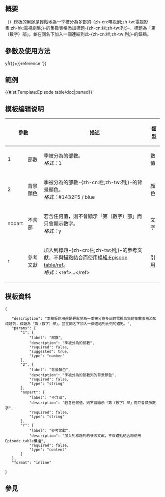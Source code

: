 {{NoteTA
|G1 = IT
|G2 = MediaWiki
}}<includeonly><!-- 在這裡加入模板的保護標識 --></includeonly><noinclude>
{{Documentation subpage}}
{{Lua|Module:Episode table}}</noinclude>
<!-- 在本行下編輯模板說明 -->
== 概要 ==
'''{{tl|Episode table/part}}'''（{{tl|集數表格/部}}）模板的用途是輕鬆地為一季被分為多部的-{zh-cn:电视剧;zh-tw:電視影集;zh-hk:電視劇集;}-的集數表格添加標題-{zh-cn:栏;zh-tw:列;}-，標題為「第（數字）部」，並在同名下加入一個連結到此-{zh-cn:栏;zh-tw:列;}-的錨點。

== 參數及使用方法 ==
{{tlx|Episode table/part|Part number|Background colour|''nopart{{=}}y''|''r{{=}}reference''}}

== 範例 ==
{{main|Template:Episode table#分部季數}}
{{#lst:Template:Episode table/doc|parted}}

== 模板编辑说明 ==
{| class="wikitable"
! colspan="2" | 參數
! 描述
! 類型
! 狀態
|-
! 1
! 部數
| 季被分為的部數。<br />''格式：''1
| 數值
| 選填
|-
! 2
! 背景顏色
| 季被分為的部數-{zh-cn:栏;zh-tw:列;}-的背景顏色。<br />''格式：''#1432F5 / blue
| 顏色
| 選填
|-
! nopart
! 不含部
| 若含任何值，則不會顯示「第（數字）部」而只會顯示數字。<br />''格式：''y
| 文字
| 選填
|-
! r
! 參考文獻
| 加入到標題-{zh-cn:栏;zh-tw:列;}-的參考文獻，不與錨點結合而使用[[Module:Episode table|模組:Episode table/ref]]。<br />''格式：''<nowiki><ref>...</ref></nowiki>
| 引用
| 選填
|}

== 模板資料 ==
 {{TemplateDataHeader}}
<templatedata>
{
	"description": "本模板的用途是輕鬆地為一季被分為多部的電視影集的集數表格添加標題列，標題為「第（數字）部」，並在同名下加入一個連結到此列的錨點。",
	"params": {
		"1": {
			"label": "部數",
			"description": "季被分為的部數",
			"required": false,
			"suggested": true,
			"type": "number"
		},
		"2": {
			"label": "背景顏色",
			"description": "季被分為的部數列的背景顏色",
			"required": false,
			"type": "string"
		},
		"nopart": {
			"label": "不含部",
			"description": "若含任何值，則不會顯示「第（數字）部」而只會顯示數字",
			"required": false,
			"type": "string"
		},
		"r": {
			"label": "參考文獻",
			"description": "加入到標題列的參考文獻，不與錨點結合而使用Episode table模組",
			"required": false,
			"type": "content"
		}
	},
	"format": "inline"
}
</templatedata>

== 參見 ==
{{tl|Episode table}}
<includeonly>{{sandbox other||
<!-- 本行下加入模板的分類，跨維基連結加入Wikidata（參見[[Wikipedia:维基数据]]） -->
[[Category:電視模板]]
}}</includeonly>